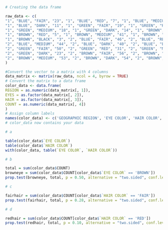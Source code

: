 
```r
# Creating the data frame

raw_data <- c(
"1", "BLUE", "FAIR", "23", "1", "BLUE", "RED", "7", "1", "BLUE", "MEDIUM", "24",
"1", "BLUE", "DARK", "11", "1", "GREEN", "FAIR", "19", "1", "GREEN", "RED", "7",
"1", "GREEN", "MEDIUM", "18", "1", "GREEN", "DARK", "14", "1", "BROWN", "FAIR", "34",
"1", "BROWN", "RED", "5", "1", "BROWN", "MEDIUM", "41", "1", "BROWN", "DARK", "40",
"1", "BROWN", "BLACK", "3", "2", "BLUE", "FAIR", "46", "2", "BLUE", "RED", "21",
"2", "BLUE", "MEDIUM", "44", "2", "BLUE", "DARK", "40", "2", "BLUE", "BLACK", "6",
"2", "GREEN", "FAIR", "50", "2", "GREEN", "RED", "31", "2", "GREEN", "MEDIUM", "37",
"2", "GREEN", "DARK", "23", "2", "BROWN", "FAIR", "56", "2", "BROWN", "RED", "42",
"2", "BROWN", "MEDIUM", "53", "2", "BROWN", "DARK", "54", "2", "BROWN", "BLACK", "13"
)

#Convert the vector to a matrix with 4 columns
data_matrix <- matrix(raw_data, ncol = 4, byrow = TRUE)
# Convert the matrix to a data frame
color_data <- data.frame(
REGION = as.numeric(data_matrix[, 1]),
EYES = as.factor(data_matrix[, 2]),
HAIR = as.factor(data_matrix[, 3]),
COUNT = as.numeric(data_matrix[, 4])
)
# Assign column labels
names(color_data) <- c('GEOGRAPHIC REGION', 'EYE COLOR', 'HAIR COLOR', 'COUNT')
# color_data now contains your data

# a

table(color_data$`EYE COLOR`)
table(color_data$`HAIR COLOR`)
with(color_data, table(`EYE COLOR`, `HAIR COLOR`))

# b

total = sum(color_data$COUNT)
browneye = sum(color_data$COUNT[color_data$`EYE COLOR` == 'BROWN'])
prop.test(browneye, total, p = 0.50, alternative = "two.sided", conf.level = 0.90)

# c

fairhair = sum(color_data$COUNT[color_data$`HAIR COLOR` == 'FAIR'])
prop.test(fairhair, total, p = 0.28, alternative = "two.sided", conf.level = 0.95)

# d

redhair = sum(color_data$COUNT[color_data$`HAIR COLOR` == 'RED'])
prop.test(redhair, total, p = 0.10, alternative = "two.sided", conf.level = 0.95)

```

